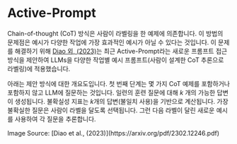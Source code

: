 # Active-Prompt


Chain-of-thought (CoT) 방식은 사람이 라벨링을 한 예제에 의존합니다. 이 방법의 문제점은 예시가 다양한 작업에 가장 효과적인 예시가 아닐 수 있다는 것입니다. 이 문제를 해결하기 위해 [Diao 외, (2023)](https://arxiv.org/pdf/2302.12246.pdf)는 최근 Active-Prompt라는 새로운 프롬프트 접근 방식을 제안하여 LLMs을 다양한 작업별 예시 프롬프트(사람이 설계한 CoT 추론으로 라벨링)에 적용했습니다.

아래는 제안 방식에 대한 개요도입니다. 첫 번째 단계는 몇 가지 CoT 예제를 포함하거나 포함하지 않고 LLM에 질문하는 것입니다. 일련의 훈련 질문에 대해 *k* 개의 가능한 답변이 생성됩니다. 불확실성 지표는 *k*개의 답변(불일치 사용)을 기반으로 계산됩니다. 가장 불확실한 질문은 사람이 라벨을 달도록 선택됩니다. 그런 다음 라벨이 달린 새로운 예시를 사용하여 각 질문을 추론합니다.

<Screenshot src={ACTIVE} alt="ACTIVE" />
Image Source: [Diao et al., (2023)](https://arxiv.org/pdf/2302.12246.pdf)
